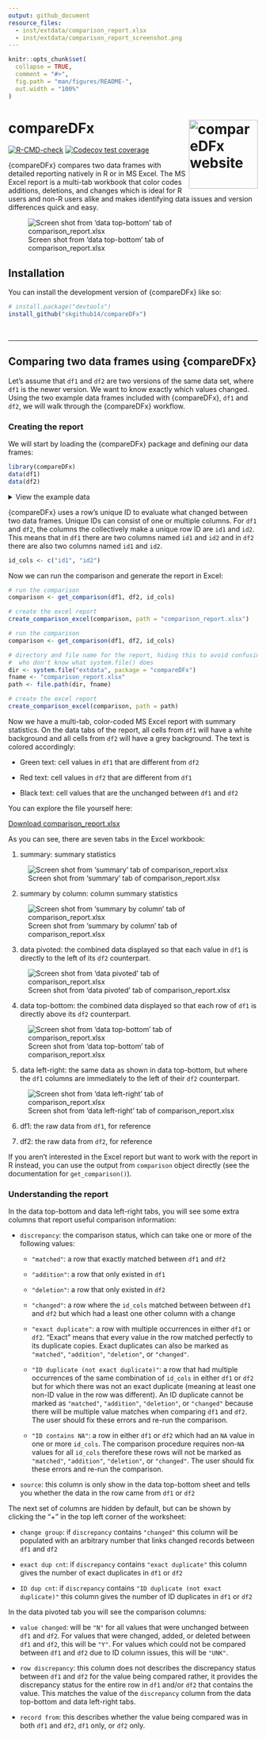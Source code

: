 ```yaml
---
output: github_document
resource_files:
  - inst/extdata/comparison_report.xlsx
  - inst/extdata/comparison_report_screenshot.png
---
```


<!-- README.md is generated from README.Rmd. Please edit that file -->

```r
knitr::opts_chunk$set(
  collapse = TRUE,
  comment = "#>",
  fig.path = "man/figures/README-",
  out.width = "100%"
)
```

# compareDFx <a href="https://skgithub14.github.io/compareDFx/"><img src="man/figures/logo.png" align="right" height="139" alt="compareDFx website" /></a>


<!-- badges: start -->
[![R-CMD-check](https://github.com/skgithub14/compareDFx/actions/workflows/R-CMD-check.yaml/badge.svg)](https://github.com/skgithub14/compareDFx/actions/workflows/R-CMD-check.yaml)
[![Codecov test coverage](https://codecov.io/gh/skgithub14/compareDFx/branch/master/graph/badge.svg)](https://app.codecov.io/gh/skgithub14/compareDFx?branch=master)
<!-- badges: end -->

{compareDFx} compares two data frames with detailed reporting natively in R or in MS Excel. The MS Excel report is a multi-tab workbook that color codes additions, deletions, and changes which is ideal for R users and non-R users alike and makes identifying data issues and version differences quick and easy. 

![Screen shot from 'data top-bottom' tab of comparison_report.xlsx](https://github.com/skgithub14/compareDFx/raw/master/inst/extdata/report_top_bottom.png)

## Installation

You can install the development version of {compareDFx} like so:

``` r
# install.package("devtools")
install_github("skgithub14/compareDFx")
```

<br>

________________________________________________________________________________

## Comparing two data frames using {compareDFx} 

Let's assume that `df1` and `df2` are two versions of the same data set, where `df1` is the newer version. We want to know exactly which values changed. Using the two example data frames included with {compareDFx}, `df1` and `df2`, we will walk through the {compareDFx} workflow.

### Creating the report

We will start by loading the {compareDFx} package and defining our data frames:

```r
library(compareDFx)
data(df1)
data(df2)
```


<details><summary>View the example data</summary>

```r
# example data, df1 
knitr::kable(df1)
```


```r
# example data, df2
knitr::kable(df2)
```

</details>

{compareDFx} uses a row's unique ID to evaluate what changed between two data frames. Unique IDs can consist of one or multiple columns. For `df1` and `df2`, the columns the collectively make a unique row ID are `id1` and `id2`. This means that in `df1` there are two columns named `id1` and `id2` and in `df2` there are also two columns named `id1` and `id2`. 

```r
id_cols <- c("id1", "id2")
```

Now we can run the comparison and generate the report in Excel:

``` r
# run the comparison
comparison <- get_comparison(df1, df2, id_cols)

# create the excel report
create_comparison_excel(comparison, path = "comparison_report.xlsx")
```

```r
# run the comparison
comparison <- get_comparison(df1, df2, id_cols)

# directory and file name for the report, hiding this to avoid confusing users 
#  who don't know what system.file() does
dir <- system.file("extdata", package = "compareDFx")
fname <- "comparison_report.xlsx"
path <- file.path(dir, fname)

# create the excel report
create_comparison_excel(comparison, path = path)
```

Now we have a multi-tab, color-coded MS Excel report with summary statistics. On the data tabs of the report, all cells from `df1` will have a white background and all cells from `df2` will have a grey background. The text is colored accordingly:

-  Green text: cell values in `df1` that are different from `df2`

-  Red text: cell values in `df2` that are different from `df1`

-  Black text: cell values that are the unchanged between `df1` and `df2`

You can explore the file yourself here:

[Download comparison_report.xlsx](https://github.com/skgithub14/compareDFx/raw/master/inst/extdata/comparison_report.xlsx)

As you can see, there are seven tabs in the Excel workbook:

1.  summary: summary statistics

![Screen shot from 'summary' tab of comparison_report.xlsx](https://github.com/skgithub14/compareDFx/raw/master/inst/extdata/summary_tab.png) 

2.  summary by column: column summary statistics

![Screen shot from 'summary by column' tab of comparison_report.xlsx](https://github.com/skgithub14/compareDFx/raw/master/inst/extdata/summary_by_column_tab.png)

3. data pivoted: the combined data displayed so that each value in `df1` is directly to the left of its `df2` counterpart.

![Screen shot from 'data pivoted' tab of comparison_report.xlsx](https://github.com/skgithub14/compareDFx/raw/master/inst/extdata/report_pivoted.png)

4.  data top-bottom: the combined data displayed so that each row of `df1` is directly above its `df2` counterpart.

![Screen shot from 'data top-bottom' tab of comparison_report.xlsx](https://github.com/skgithub14/compareDFx/raw/master/inst/extdata/report_top_bottom.png)

5.  data left-right: the same data as shown in  data top-bottom, but where the `df1` columns are immediately to the left of their `df2` counterpart.

![Screen shot from 'data left-right' tab of comparison_report.xlsx](https://github.com/skgithub14/compareDFx/raw/master/inst/extdata/report_left_right.png)

6.  df1: the raw data from `df1`, for reference

7.  df2: the raw data from `df2`, for reference

If you aren't interested in the Excel report but want to work with the report in R instead, you can use the output from `comparison` object directly (see the documentation for `get_comparison()`).

### Understanding the report

In the data top-bottom and data left-right tabs, you will see some extra columns that report useful comparison information:

-  `discrepancy`: the comparison status, which can take one or more of the following values:

    - `"matched"`: a row that exactly matched between `df1` and `df2`
  
    - `"addition"`: a row that only existed in `df1`
  
    - `"deletion"`: a row that only existed in `df2`
  
    - `"changed"`: a row where the `id_cols` matched between between `df1` and `df2` but which had a least one other column with a change
  
    - `"exact duplicate"`: a row with multiple occurrences in either `df1` or `df2`. "Exact" means that every value in the row matched perfectly to its duplicate copies. Exact duplicates can also be marked as `"matched"`, `"addition"`, `"deletion"`, or `"changed"`.
  
    - `"ID duplicate (not exact duplicate)"`: a row that had multiple occurrences of the same combination of `id_cols` in either `df1` or `df2` but for which there was not an exact duplicate (meaning at least one non-ID value in the row was different). An ID duplicate cannot be marked as `"matched"`, `"addition"`, `"deletion"`, or `"changed"` because there will be multiple value matches when comparing `df1` and `df2`. The user should fix these errors and re-run the comparison.
  
    - `"ID contains NA"`: a row in either `df1` or `df2` which had an `NA` value in one or more `id_cols`. The comparison procedure requires non-`NA` values for all `id_cols` therefore these rows will not be marked as `"matched"`, `"addition"`, `"deletion"`, or `"changed"`. The user should fix these errors and re-run the comparison.
    
-  `source`: this column is only show in the data top-bottom sheet and tells you whether the data in the row came from `df1` or `df2`
    
The next set of columns are hidden by default, but can be shown by clicking the "+" in the top left corner of the worksheet:
  
-  `change group`: if `discrepancy` contains `"changed"` this column will be populated with an arbitrary number that links changed records between `df1` and `df2`

-  `exact dup cnt`: if `discrepancy` contains `"exact duplicate"` this column gives the number of exact duplicates in `df1` or `df2`

-  `ID dup cnt`: if `discrepancy` contains `"ID duplicate (not exact duplicate)"` this column gives the number of ID duplicates in `df1` or `df2`

In the data pivoted tab you will see the comparison columns:

- `value changed`: will be `"N"` for all values that were unchanged between `df1` and `df2`. For values that were changed, added, or deleted between `df1` and `df2`, this will be `"Y"`. For values which could not be compared between `df1` and `df2` due to ID column issues, this will be `"UNK"`.

-  `row discrepancy`: this column does not describes the discrepancy status between `df1` and `df2` for the value being compared rather, it provides the discrepancy status for the entire row in `df1` and/or `df2` that contains the value. This matches the value of the `discrepancy` column from the data top-bottom and data left-right tabs. 

-  `record from`: this describes whether the value being compared was in both `df1` and `df2`, `df1` only, or `df2` only.

